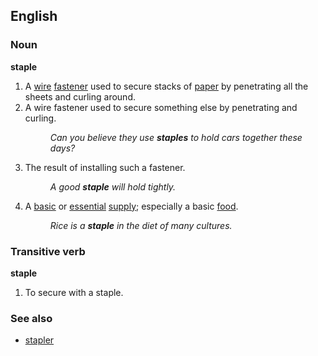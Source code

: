 ==English==
===Noun===
'''staple'''
#A [[wire]] [[fastener]] used to secure stacks of [[paper]] by penetrating all the sheets and curling around.
#A wire fastener used to secure something else by penetrating and curling.
#:''Can you believe they use '''staples''' to hold cars together these days?''
#The result of installing such a fastener.
#:''A good '''staple''' will hold tightly.''
#A [[basic]] or [[essential]] [[supply]]; especially a basic [[food]].
#:''Rice is a '''staple''' in the diet of many cultures.''

===Transitive verb===
'''staple'''
#To secure with a staple.

===See also===
*[[stapler]]